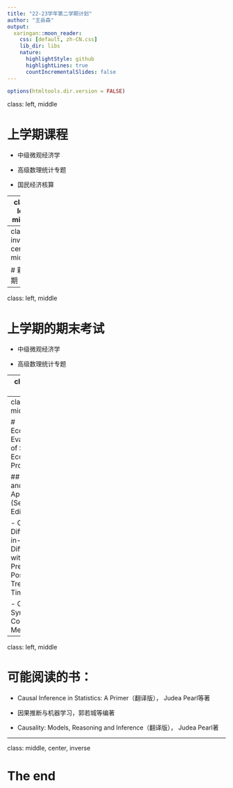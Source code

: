 ```yaml
---
title: "22-23学年第二学期计划"
author: "王岳森"
output:
  xaringan::moon_reader:
    css: [default, zh-CN.css]
    lib_dir: libs
    nature:
      highlightStyle: github
      highlightLines: true
      countIncrementalSlides: false
---
```


```r
options(htmltools.dir.version = FALSE)
```

class: left, middle

# 上学期课程

- 中级微观经济学

- 高级数理统计专题

- 国民经济核算

---
class: left, middle

# 阅读的文献

- Athey, S. , G. W. Imbens . "Machine Learning Methods for Estimating Heterogeneous Causal Eects." (2015).

- Knaus, M. C. , M. Lechner , A. Strittmatter . "Heterogeneous Employment Effects of Job Search Programmes: A Machine Learning Approach." Journal of Human Resources (2017).

- 胡安宁, 吴晓刚, 陈云松. "处理效应异质性分析——机器学习方法带来的机遇与挑战." 社会学研究 1(2021):25.

- 钱浩祺, 龚嫣然, 吴力波. "更精确的因果效应识别:基于机器学习的视角." 计量经济学报 4(2021):25.

---
class: inverse, center, middle

# 新学期

---
class: left, middle

# 上学期的期末考试

- 中级微观经济学

- 高级数理统计专题

---
class: left, middle

# 本学期的课程

- 中级宏观经济学

- 中级计量经济学

- 多元统计分析

- 应用统计专题讨论

- 统计计算

---
class: left, middle

# Econometric Evaluation of Socio-Economic Programs

## Theory and Applications (Second Edition)

- Chapter 5 Difference-in-Differences with Many Pre- and Post-Treatment Times

- Chapter 6 Synthetic Control Method

---
class: left, middle

# 可能阅读的书：

- Causal Inference in Statistics: A Primer（翻译版）， Judea Pearl等著

- 因果推断与机器学习，郭若城等编著

- Causality: Models, Reasoning and Inference（翻译版）， Judea Pearl著

---
class: middle, center, inverse

# The end
